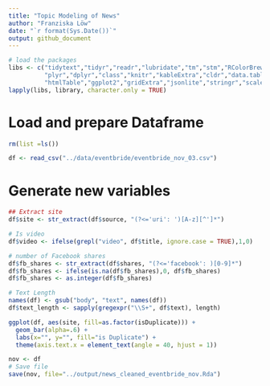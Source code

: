 ```yaml
---
title: "Topic Modeling of News"
author: "Franziska Löw"
date: "`r format(Sys.Date())`"
output: github_document
---
```


```r
# load the packages
libs <- c("tidytext","tidyr","readr","lubridate","tm","stm","RColorBrewer",
          "plyr","dplyr","class","knitr","kableExtra","cldr","data.table",
          "htmlTable","ggplot2","gridExtra","jsonlite","stringr","scales","rjson")
lapply(libs, library, character.only = TRUE)
```

# Load and prepare Dataframe

```r
rm(list =ls())

df <- read_csv("../data/eventbride/eventbride_nov_03.csv")
```

# Generate new variables 
```r
## Extract site
df$site <- str_extract(df$source, "(?<='uri': ')[A-z][^']*")

# Is video
df$video <- ifelse(grepl("video", df$title, ignore.case = TRUE),1,0)

# number of Facebook shares
df$fb_shares <- str_extract(df$shares, "(?<='facebook': )[0-9]*")
df$fb_shares <- ifelse(is.na(df$fb_shares),0, df$fb_shares)
df$fb_shares <- as.integer(df$fb_shares)

# Text Length
names(df) <- gsub("body", "text", names(df))
df$text_length <- sapply(gregexpr("\\S+", df$text), length)
```

```r
ggplot(df, aes(site, fill=as.factor(isDuplicate))) +
  geom_bar(alpha=.6) +
  labs(x="", y="", fill="is Duplicate") +
  theme(axis.text.x = element_text(angle = 40, hjust = 1))
```

```r
nov <- df
# Save file
save(nov, file="../output/news_cleaned_eventbride_nov.Rda")
```
